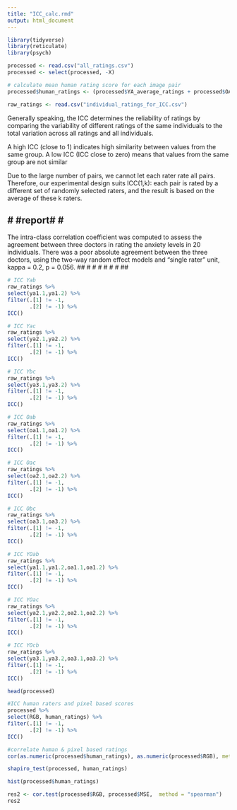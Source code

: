 ```yaml
---
title: "ICC_calc.rmd"
output: html_document
---
```


```r
library(tidyverse)
library(reticulate)
library(psych)
```

```r
processed <- read.csv("all_ratings.csv")
processed <- select(processed, -X)

# calculate mean human rating score for each image pair
processed$human_ratings <- (processed$YA_average_ratings + processed$OA_average_ratings) / 2

raw_ratings <- read.csv("individual_ratings_for_ICC.csv")
```



Generally speaking, the ICC determines the reliability of ratings by comparing the variability of different ratings of the same individuals to the total variation across all ratings and all individuals.

A high ICC (close to 1) indicates high similarity between values from the same group.
A low ICC (ICC close to zero) means that values from the same group are not similar

Due to the large number of pairs, we cannot let each rater rate all pairs. Therefore, our experimental design suits ICC(1,k): each pair is rated by a different set of randomly selected raters, and the result is based on the average of these k raters.

## # #report# # ##
The intra-class correlation coefficient was computed to assess the agreement between three doctors in rating the anxiety levels in 20 individuals. There was a poor absolute agreement between the three doctors, using the two-way random effect models and “single rater” unit, kappa = 0.2, p = 0.056.
## # # # # # # ##

```r
# ICC Yab
raw_ratings %>% 
select(ya1.1,ya1.2) %>% 
filter(.[1] != -1,
       .[2] != -1) %>% 
ICC()
```

```r
# ICC Yac
raw_ratings %>% 
select(ya2.1,ya2.2) %>% 
filter(.[1] != -1,
       .[2] != -1) %>% 
ICC()
```


```r
# ICC Ybc
raw_ratings %>% 
select(ya3.1,ya3.2) %>% 
filter(.[1] != -1,
       .[2] != -1) %>% 
ICC()
```

```r
# ICC Oab
raw_ratings %>% 
select(oa1.1,oa1.2) %>% 
filter(.[1] != -1,
       .[2] != -1) %>% 
ICC()
```

```r
# ICC Oac
raw_ratings %>% 
select(oa2.1,oa2.2) %>% 
filter(.[1] != -1,
       .[2] != -1) %>% 
ICC()
```


```r
# ICC Obc
raw_ratings %>% 
select(oa3.1,oa3.2) %>% 
filter(.[1] != -1,
       .[2] != -1) %>% 
ICC()
```

```r
# ICC YOab
raw_ratings %>% 
select(ya1.1,ya1.2,oa1.1,oa1.2) %>% 
filter(.[1] != -1,
       .[2] != -1) %>% 
ICC()
```
```r
# ICC YOac
raw_ratings %>% 
select(ya2.1,ya2.2,oa2.1,oa2.2) %>% 
filter(.[1] != -1,
       .[2] != -1) %>% 
ICC()
```
```r
# ICC YOcb
raw_ratings %>% 
select(ya3.1,ya3.2,oa3.1,oa3.2) %>% 
filter(.[1] != -1,
       .[2] != -1) %>% 
ICC()
```

```r
head(processed)
```


```r
#ICC human raters and pixel based scores
processed %>% 
select(RGB, human_ratings) %>% 
filter(.[1] != -1,
       .[2] != -1) %>% 
ICC()

```


```r
#correlate human & pixel based ratings
cor(as.numeric(processed$human_ratings), as.numeric(processed$RGB), method = "pearson")

shapiro_test(processed, human_ratings)

hist(processed$human_ratings)

res2 <- cor.test(processed$RGB, processed$MSE,  method = "spearman")
res2
```


